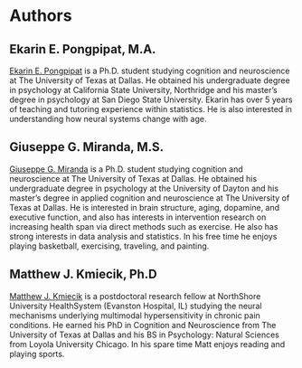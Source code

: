 # Authors {-}

## Ekarin E. Pongpipat, M.A. {-}

<a href="https://ekarinpongpipat.com/" target="_blank">Ekarin E. Pongpipat</a> is a Ph.D. student studying cognition and neuroscience at The University of Texas at Dallas. He obtained his undergraduate degree in psychology at California State University, Northridge and his master's degree in psychology at San Diego State University. Ekarin has over 5 years of teaching and tutoring experience within statistics. He is also interested in understanding how neural systems change with age.

## Giuseppe G. Miranda, M.S. {-}

<a href="https://giuseppegmiranda.com/" target="_blank">Giuseppe G. Miranda</a> is a Ph.D. student studying cognition and neuroscience at The University of Texas at Dallas. He obtained his undergraduate degree in psychology at the University of Dayton and his master's degree in applied cognition and neuroscience at The University of Texas at Dallas. He is interested in brain structure, aging, dopamine, and executive function, and also has interests in intervention research on increasing health span via direct methods such as exercise. He also has strong interests in data analysis and statistics. In his free time he enjoys playing basketball, exercising, traveling, and painting.

## Matthew J. Kmiecik, Ph.D {-}

<a href="https://mattkmiecik.com/" target="_blank">Matthew J. Kmiecik</a> is a postdoctoral research fellow at NorthShore University HealthSystem (Evanston Hospital, IL) studying the neural mechanisms underlying multimodal hypersensitivity in chronic pain conditions. He earned his PhD in Cognition and Neuroscience from The University of Texas at Dallas and his BS in Psychology: Natural Sciences from Loyola University Chicago. In his spare time Matt enjoys reading and playing sports.
